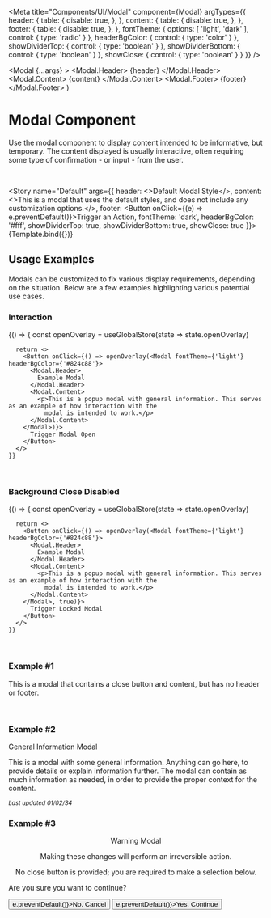 


<Meta
  title="Components/UI/Modal"
  component={Modal}
  argTypes={{
    header: {
      table: {
        disable: true,
      },
    },
    content: {
      table: {
        disable: true,
      },
    },
    footer: {
      table: {
        disable: true,
      },
    },
    fontTheme: {
      options: [ 'light', 'dark' ],
      control: { type: 'radio' }
    },
    headerBgColor: {
      control: { type: 'color' }
    },
    showDividerTop: {
      control: {
        type: 'boolean'
      }
    },
    showDividerBottom: {
      control: {
        type: 'boolean'
      }
    },
    showClose: {
      control: {
        type: 'boolean'
      }
    }
  }}
/>

  <Modal {...args} >
    <Modal.Header>
      {header}
    </Modal.Header>
    <Modal.Content>
      {content}
    </Modal.Content>
    <Modal.Footer>
      {footer}
    </Modal.Footer>
  </Modal>
)

# Modal Component
Use the modal component to display content intended to be informative, but temporary. The content
displayed is usually interactive, often requiring some type of confirmation - or input - from the user.

<br/>

<Story name="Default"
       args={{
         header: <>Default Modal Style</>,
         content: <>This is a modal that uses the default styles, and does not include any customization options.</>,
         footer: <Button onClick={(e) => e.preventDefault()}>Trigger an Action</Button>,
         fontTheme: 'dark',
         headerBgColor: '#fff',
         showDividerTop: true,
         showDividerBottom: true,
         showClose: true
       }}>
  {Template.bind({})}
</Story>

<ArgsTable story="Default"/>

## Usage Examples
Modals can be customized to fix various display requirements, depending on the situation. Below are a few examples highlighting various potential use cases.

### Interaction
<Canvas>
  <Story name="Interaction">
    {() => {
      const openOverlay = useGlobalStore(state => state.openOverlay)

      return <>
        <Button onClick={() => openOverlay(<Modal fontTheme={'light'} headerBgColor={'#824c88'}>
          <Modal.Header>
            Example Modal
          </Modal.Header>
          <Modal.Content>
            <p>This is a popup modal with general information. This serves as an example of how interaction with the
              modal is intended to work.</p>
          </Modal.Content>
        </Modal>)}>
          Trigger Modal Open
        </Button>
      </>
    }}
  </Story>
</Canvas>

<br/>

### Background Close Disabled
<Canvas>
  <Story name="BgCloseDisabled">
    {() => {
      const openOverlay = useGlobalStore(state => state.openOverlay)

      return <>
        <Button onClick={() => openOverlay(<Modal fontTheme={'light'} headerBgColor={'#824c88'}>
          <Modal.Header>
            Example Modal
          </Modal.Header>
          <Modal.Content>
            <p>This is a popup modal with general information. This serves as an example of how interaction with the
              modal is intended to work.</p>
          </Modal.Content>
        </Modal>, true)}>
          Trigger Locked Modal
        </Button>
      </>
    }}
  </Story>
</Canvas>

<br/>

### Example #1
<Canvas withSource="open">
  <Story name="Example #1">
    <Modal fontTheme={'light'} headerBgColor={'#d9006e'}>
      <Modal.Content>
        <p>This is a modal that contains a close button and content, but has no header or footer.</p>
      </Modal.Content>
    </Modal>
  </Story>
</Canvas>

<br/>

### Example #2
<Canvas withSource="open">
  <Story name="Example #2">
    <Modal fontTheme={'light'} headerBgColor={'#363955'} showDividerBottom={false}>
      <Modal.Header>
        General Information Modal
      </Modal.Header>
      <Modal.Content>
        <p>This is a modal with some general information. Anything can go here, to provide details or explain
          information further. The modal can contain as much information as needed, in order to provide the proper
          context for the content.</p>
      </Modal.Content>
      <Modal.Footer>
        <sub><em>Last updated 01/02/34</em></sub>
      </Modal.Footer>
    </Modal>
  </Story>
</Canvas>

<br/>

### Example #3
<Canvas withSource="open">
  <Story name="Example #3">
    <Modal fontTheme={'light'} headerBgColor={'#d73636'} showClose={false}>
      <Modal.Header>
        <center>Warning Modal</center>
      </Modal.Header>
      <Modal.Content>
        <center>
          <p>Making these changes will perform an irreversible action.</p>
          <p>No close button is provided; you are required to make a selection below.</p>
        </center>
      </Modal.Content>
      <Modal.Footer>
        <div style={{ textAlign: 'center' }}>
          <p style={{ marginBottom: '1rem', fontSize: '1rem' }}>Are you sure you want to continue?</p>
        </div>
        <div style={{ textAlign: 'center' }}>
          <Button className="warn" onClick={(e) => e.preventDefault()}>No, Cancel</Button>
          <Button className="success" onClick={(e) => e.preventDefault()}>Yes, Continue</Button>
        </div>
      </Modal.Footer>
    </Modal>
  </Story>
</Canvas>

<Overlay/>

